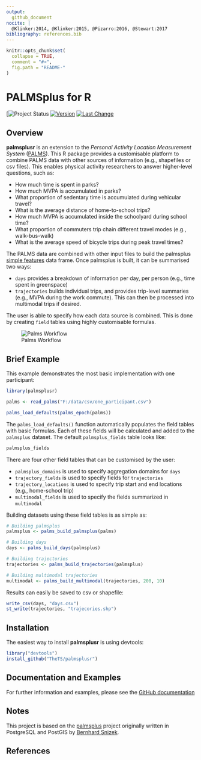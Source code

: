 ```yaml
---
output:
  github_document
nocite: |
  @Klinker:2014, @Klinker:2015, @Pizarro:2016, @Stewart:2017
bibliography: references.bib
---
```


<!-- README.md is generated from README.Rmd. Please edit that file -->

```r
knitr::opts_chunk$set(
  collapse = TRUE,
  comment = "#>",
  fig.path = "README-"
)
```

# PALMSplus for R

<!--[![AppVeyor Build Status](https://ci.appveyor.com/api/projects/status/github/TheTS/palmsplusr?branch=master&svg=true)](https://ci.appveyor.com/project/TheTS/palmsplusr)-->
<!--[![Travis-CI Build Status](https://travis-ci.org/TheTS/palmsplusr.svg?branch=master)](https://travis-ci.org/TheTS/palmsplusr) -->
<!--[![codecov](https://codecov.io/gh/TheTS/actigraph.sleepr/branch/master/graph/badge.svg)](https://codecov.io/gh/TheTS/actigraph.sleepr)-->

[![![Project Status](http://www.repostatus.org/badges/latest/active.svg)](http://www.repostatus.org/#active)
[![Version](https://img.shields.io/badge/Package%20version-0.1.0-green.svg)](commits/master)
[![Last Change](https://img.shields.io/badge/Last%20change-`r gsub('-', '--', Sys.Date())`-yellowgreen.svg)](/commits/master)

## Overview

**palmsplusr** is an extension to the *Personal Activity Location Measurement System* ([PALMS](https://ucsd-palms-project.wikispaces.com/)). This R package provides a customisable platform to combine PALMS data with other sources of information (e.g., shapefiles or csv files). This enables physical activity researchers to answer higher-level questions, such as:

* How much time is spent in parks?
* How much MVPA is accumulated in parks?
* What proportion of sedentary time is accumulated during vehicular travel?
* What is the average distance of home-to-school trips?
* How much MVPA is accumulated inside the schoolyard during school time?
* What proportion of commuters trip chain different travel modes (e.g., walk-bus-walk)
* What is the average speed of bicycle trips during peak travel times?

The PALMS data are combined with other input files to build the palmsplus [simple features](https://github.com/r-spatial/sf) data frame. Once palmsplus is built, it can be summarised two ways: 

* `days` provides a breakdown of information per day, per person (e.g., time spent in greenspace)
* `trajectories` builds individual trips, and provides trip-level summaries (e.g., MVPA during the work commute). This can then be processed into multimodal trips if desired. 

The user is able to specify how each data source is combined. This is done by creating `field` tables using highly customisable formulas.

![Palms Workflow](http://i.imgur.com/aSzlC3E.png)



## Brief Example

This example demonstrates the most basic implementation with one participant:

```r
library(palmsplusr)

palms <- read_palms("F:/data/csv/one_participant.csv")

palms_load_defaults(palms_epoch(palms))
```

The `palms_load_defaults()` function automatically populates the field tables with basic formulas. Each of these fields will be calculated and added to the `palmsplus` dataset. The default `palmsplus_fields` table looks like:

```r
palmsplus_fields
```

There are four other field tables that can be customised by the user: 

* `palmsplus_domains` is used to specify aggregation domains for `days`
* `trajectory_fields` is used to specify fields for `trajectories`
* `trajectory_locations` is used to specify trip start and end locations (e.g., home-school trip)
* `multimodal_fields` is used to specify the fields summarized in `multimodal`

Building datasets using these field tables is as simple as:

```r
# Building palmsplus
palmsplus <- palms_build_palmsplus(palms)

# Building days
days <- palms_build_days(palmsplus)

# Building trajectories
trajectories <- palms_build_trajectories(palmsplus)

# Building multimodal trajectories
multimodal <- palms_build_multimodal(trajectories, 200, 10)
```

Results can easily be saved to csv or shapefile:

```r
write_csv(days, "days.csv")
st_write(trajectories, "trajecories.shp")
```

## Installation

The easiest way to install **palmsplusr** is using devtools:

```r
library("devtools")
install_github("TheTS/palmsplusr")
```

## Documentation and Examples

For further information and examples, please see the [GitHub documentation](http://thets.github.io/palmsplusr/)

## Notes

This project is based on the [palmsplus](https://github.com/bsnizek/palmsplus) project originally written in PostgreSQL and PostGIS by [Bernhard Snizek](http://www.snizek.com).

## References
